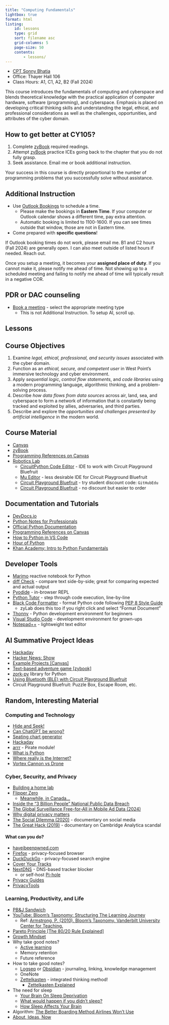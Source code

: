 ```yaml
---
title: "Computing Fundamentals"
lightbox: true
format: html
listing:
    id: lessons
    type: grid
    sort: filename asc
    grid-columns: 5
    page-size: 50
    contents:
        - lessons/
---
```


- [CPT Sonny Bhatia](https://bhatia.dev/)
- Office: Thayer Hall 106
- Class Hours: A1, C1, A2, B2 (Fall 2024)

This course introduces the fundamentals of computing and cyberspace and blends theoretical knowledge with the practical application of computer hardware, software (programming), and cyberspace. Emphasis is placed on developing critical thinking skills and understanding the legal, ethical, and professional considerations as well as the challenges, opportunities, and attributes of the cyber domain.


## How to get better at CY105?

1. Complete [zyBook](https://learn.zybooks.com/zybook/WESTPOINTCY105Fall2024) required readings.
1. Attempt [zyBook](https://learn.zybooks.com/zybook/WESTPOINTCY105Fall2024) practice ICEs going back to the chapter that you do not fully grasp.
1. Seek assistance. Email me or book additional instruction.

Your success in this course is directly proportional to the number of programming problems that you successfully solve without assistance.


## Additional Instruction

- Use [Outlook Bookings](https://outlook.office.com/bookwithme/user/eb7d00eba18d43f0a98c54dee80af31d@westpoint.edu/meetingtype/jltYy6M1Zk-gtINzpqM9Zw2) to schedule a time.
    - Please make the bookings in **Eastern Time**. If your computer or Outlook calendar shows a different time, pay extra attention.
    - Automatic booking is limited to 1100-1600. If you can see times outside that window, those are not in Eastern time.
- Come prepared with **specific questions**!

::: {.callout-note}
If Outlook booking times do not work, please email me. B1 and C2 hours (Fall 2024) are generally open. I can also meet outside of listed hours if needed. Reach out.
:::

::: {.callout-warning}
Once you setup a meeting, it becomes your __assigned place of duty__. If you cannot make it, please notify me ahead of time. Not showing up to a scheduled meeting and failing to notify me ahead of time will typically result in a negative COR.
:::

## PDR or DAC counseling

- [Book a meeting](https://outlook.office.com/bookwithme/user/eb7d00eba18d43f0a98c54dee80af31d@westpoint.edu) - select the appropriate meeting type
    - This is not Additional Instruction. To setup AI, scroll up.

## Lessons

::: {#lessons}
:::


## Course Objectives

1. Examine _legal, ethical, professional, and security issues_ associated with the cyber domain.
1. Function as an _ethical, secure, and competent user_ in West Point’s immersive technology and cyber environment.
1. Apply _sequential logic_, _control flow statements_, and _code libraries_ using a modern programming language, algorithmic thinking, and a problem-solving process.
1. Describe _how data flows from data sources_ across air, land, sea, and cyberspace to form a network of information that is constantly being tracked and exploited by allies, adversaries, and third parties.
1. Describe and explore the _opportunities and challenges presented by artificial intelligence_ in the modern world.


## Course Material
- [Canvas](https://westpoint.instructure.com/courses/7068)
- [zyBook](https://learn.zybooks.com/zybook/WESTPOINTCY105Fall2024/)
- [Programming References on Canvas](https://westpoint.instructure.com/courses/7068/pages/programming-references)
- [Robotics Lab](https://usma-eecs.github.io/CY105_Lab/index.html)
    - [CircuitPython Code Editor](https://code.circuitpython.org/) - IDE to work with Circuit Playground Bluefruit
    - [Mu Editor](https://codewith.mu/) - less desirable IDE for Circuit Playground Bluefruit
    - [Circuit Playground Bluefruit](https://www.adafruit.com/product/764) - try student discount code: `GitHubEdu`
    - [Circuit Playground Bluefruit](https://www.adafruit.com/product/4333) - no discount but easier to order

## Documentation and Tutorials
- [DevDocs.io](https://devdocs.io/python~3.12/)
- [Python Notes for Professionals](https://goalkicker.com/PythonBook/)
- [Official Python Documentation](https://docs.python.org/)
- [Programming References on Canvas](https://westpoint.instructure.com/courses/7068/pages/programming-references)
- [How to Python in VS Code](https://py-vscode.readthedocs.io/)
- [Hour of Python](https://hourofpython.com/)
- [Khan Academy: Intro to Python Fundamentals](https://www.khanacademy.org/computing/intro-to-python-fundamentals)

## Developer Tools
- [Marimo](https://marimo.app/) reactive notebook for Python
- [diff Check](https://diffcheck.io/) - compare text side-by-side; great for comparing expected and actual output
- [Pyodide](https://pyodide.org/en/stable/console.html) - in-browser REPL
- [Python Tutor](https://pythontutor.com/python-compiler.html) - step through code execution, line-by-line
- [Black Code Formatter](https://black.vercel.app/) - format Python code following [PEP 8 Style Guide](https://peps.python.org/pep-0008/)
    - zyLab does this too if you right click and select "Format Document"
- [Thonny](https://thonny.org/) - Python development environment for beginners
- [Visual Studio Code](https://code.visualstudio.com/) - development environment for grown-ups
- [Notepad++](https://notepad-plus-plus.org/) - lightweight text editor

## AI Summative Project Ideas

- [Hackaday](https://hackaday.com/)
- [Hacker News: Show](https://news.ycombinator.com/show)
- [Example Projects [Canvas]](https://westpoint.instructure.com/courses/7068/files/1911864/download)
- [Text-based adventure game [zybook]](https://learn.zybooks.com/zybook/WESTPOINTCY105Fall2024/chapter/17/section/1)
- [zork-py](https://github.com/iamjawa/zork-py) library for Python
- [Using Bluetooth (BLE) with Circuit Playground Bluefruit](https://github.com/adafruit/Adafruit_CircuitPython_BLE_Radio)
- Circuit Playground Bluefruit: Puzzle Box, Escape Room, etc.

## Random, Interesting Material

### Computing and Technology

- [Hide and Seek!](https://www.youtube.com/embed/Lu56xVlZ40M)
- [Can ChatGPT be wrong?](https://chatgpt.com/share/a329b032-7e1d-4568-be40-9227de866a8b)
- [Seating chart generator](https://gist.github.com/aadityabhatia/86077fea4ccd353bfb017df733a70d19)
- [Hackaday](https://hackaday.com/)
- [arrr](https://arrr.readthedocs.io/) - Pirate module!
- [What is Python](https://www.youtube.com/embed/x7X9w_GIm1s)
- [Where really is the Internet?](https://www.youtube.com/embed/Ve810FHZ1CQ)
- [Vortex Cannon vs Drone](https://www.youtube.com/embed/SrGENEXocJU)

### Cyber, Security, and Privacy

- [Building a home lab](https://aj-labz.gitbook.io/aj-labz)
- [Flipper Zero](https://www.youtube.com/embed/nLIp4wd0oXs)
    - [Meanwhile, in Canada...](https://arstechnica.com/security/2024/02/canada-vows-to-ban-flipper-zero-device-in-crackdown-on-car-theft/)
- [Inside the "3 Billion People" National Public Data Breach](https://www.troyhunt.com/inside-the-3-billion-people-national-public-data-breach/)
- [The Global Surveillance Free-for-All in Mobile Ad Data (2024)](https://krebsonsecurity.com/2024/10/the-global-surveillance-free-for-all-in-mobile-ad-data/)
- [Why digital privacy matters](https://www.privacyguides.org/en/basics/why-privacy-matters/)
- [The Social Dilemma (2020)](https://www.netflix.com/title/81254224) - documentary on social media
- [The Great Hack (2019)](https://www.netflix.com/title/80117542) - documentary on Cambridge Analytica scandal


#### What can you do?
- [haveibeenpwned.com](https://haveibeenpwned.com/)
- [Firefox](https://www.mozilla.org/en-US/firefox/) - privacy-focused browser
- [DuckDuckGo](https://duckduckgo.com/privacy) - privacy-focused search engine
- [Cover Your Tracks](https://coveryourtracks.eff.org/)
- [NextDNS](https://nextdns.io/) - DNS-based tracker blocker
    - or self-host [Pi-hole](https://pi-hole.net/)
- [Privacy Guides](https://www.privacyguides.org/)
- [PrivacyTools](https://www.privacytools.io/)

### Learning, Productivity, and Life
- [PB&J Sandwich](https://www.youtube.com/watch?v=FN2RM-CHkuI)
- [YouTube: Bloom’s Taxonomy: Structuring The Learning Journey](https://www.youtube.com/embed/ayefSTAnCR8)
    - Ref: [Armstrong, P. (2010). Bloom’s Taxonomy. Vanderbilt University Center for Teaching.](https://cft.vanderbilt.edu/guides-sub-pages/blooms-taxonomy/)
- [Pareto Principle [The 80/20 Rule Explained]](https://www.youtube.com/embed/lsGwqk_agcQ)
- [Growth Mindset](https://www.youtube.com/embed/KUWn_TJTrnU)
- Why take good notes?
    - [Active learning](https://www.youtube.com/embed/xxVxgQJwV7w)
    - Memory retention
    - Future reference
- How to take good notes?
    - [Logseq](https://logseq.com/) or [Obsidian](https://obsidian.md/) - journaling, linking, knowledge management
    - OneNote
    - [Zettelkasten](https://zettelkasten.de/) - integrated thinking method!
        - [Zettelkasten Explained](https://www.youtube.com/embed/GpV47rUYk8I)
- The need for sleep
    - [Your Brain On Sleep Deprivation](https://www.youtube.com/embed/lvKrDsreUgM)
    - [What would happen if you didn’t sleep?](https://www.youtube.com/embed/dqONk48l5vY)
    - [How Sleep Affects Your Brain](https://www.youtube.com/embed/IzQ2siryQrM)
- Algorithm: [The Better Boarding Method Airlines Won't Use](https://www.youtube.com/embed/oAHbLRjF0vo)
- [About, Ideas, Now](https://aboutideasnow.com/)
